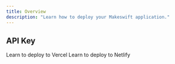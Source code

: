 ```yaml
---
title: Overview
description: "Learn how to deploy your Makeswift application."
---
```


## API Key

<CardGroup cols={3}>
  <Card
    title="Vercel"
    icon="lightbulb"
    href="/developer/guides/deploying/vercel"
  >
    Learn to deploy to Vercel
  </Card>
  <Card
    title="Netlify"
    icon="lightbulb"
    href="/developer/guides/deploying/netlify"
  >
    Learn to deploy to Netlify
  </Card>
</CardGroup>
